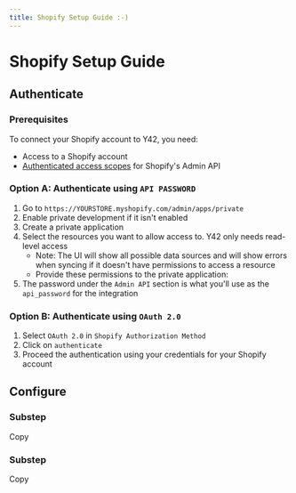 ```yaml
---
title: Shopify Setup Guide :-)
---
```



# Shopify Setup Guide

## Authenticate
### Prerequisites
To connect your Shopify account to Y42, you need:
- Access to a Shopify account
- [Authenticated access scopes](https://shopify.dev/api/usage/access-scopes) for Shopify's Admin API

### **Option A:**  Authenticate using `API PASSWORD`

1. Go to `https://YOURSTORE.myshopify.com/admin/apps/private`
2. Enable private development if it isn't enabled
3. Create a private application
4. Select the resources you want to allow access to. Y42 only needs read-level access
   * Note: The UI will show all possible data sources and will show errors when syncing if it doesn't have permissions to access a resource
   * Provide these permissions to the private application:
5. The password under the `Admin API` section is what you'll use as the `api_password` for the integration

### **Option B:**  Authenticate using `OAuth 2.0`

1. Select `OAuth 2.0` in `Shopify Authorization Method`
2. Click on `authenticate`
2. Proceed the authentication using your credentials for your Shopify account


## Configure

### Substep
Copy

### Substep
Copy